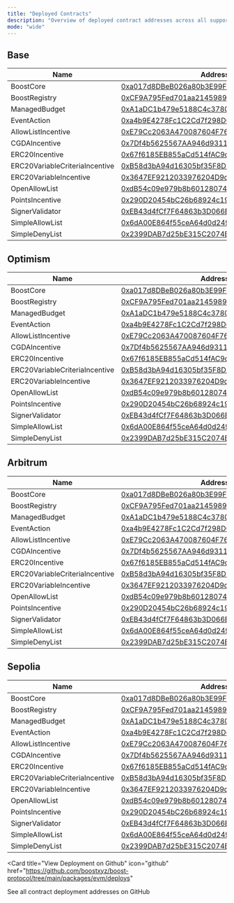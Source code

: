 ```yaml
---
title: "Deployed Contracts"
description: "Overview of deployed contract addresses across all supported networks"
mode: "wide"
---
```


## Base

| Name | Address |
|------|---------|
| BoostCore | [0xa017d8DBeB026a80b3E99F8e118bfFC3efd842BC](https://basescan.org/address/0xa017d8DBeB026a80b3E99F8e118bfFC3efd842BC#code) |
| BoostRegistry | [0xCF9A795Fed701aa214598998a2D4566413D906Ce](https://basescan.org/address/0xCF9A795Fed701aa214598998a2D4566413D906Ce#code) |
| ManagedBudget | [0xA1aDC1b479e5188C4c3780B161426fc25A11d45E](https://basescan.org/address/0xA1aDC1b479e5188C4c3780B161426fc25A11d45E#code) |
| EventAction | [0xa4b9E4278Fc1C2Cd7f298D6Ab77fE5ed0BAEFa09](https://basescan.org/address/0xa4b9E4278Fc1C2Cd7f298D6Ab77fE5ed0BAEFa09#code) |
| AllowListIncentive | [0xE79Cc2063A470087604F7690F3Ff5e0759addA06](https://basescan.org/address/0xE79Cc2063A470087604F7690F3Ff5e0759addA06#code) |
| CGDAIncentive | [0x7Df4b5625567AA946d93118Fe8e81Fa4d6b10Cfd](https://basescan.org/address/0x7Df4b5625567AA946d93118Fe8e81Fa4d6b10Cfd#code) |
| ERC20Incentive | [0x67f6185EB855aCd514fAC9d9e6Bd83b01040Ce33](https://basescan.org/address/0x67f6185EB855aCd514fAC9d9e6Bd83b01040Ce33#code) |
| ERC20VariableCriteriaIncentive | [0xB58d3bA94d16305bf35F8D2055faB44b01063F9B](https://basescan.org/address/0xB58d3bA94d16305bf35F8D2055faB44b01063F9B#code) |
| ERC20VariableIncentive | [0x3647EF9212033976204D9d3df3Ed46832888F7fB](https://basescan.org/address/0x3647EF9212033976204D9d3df3Ed46832888F7fB#code) |
| OpenAllowList | [0xdB54c09e979b8b60128074D9D374cF53cFD52db5](https://basescan.org/address/0xdB54c09e979b8b60128074D9D374cF53cFD52db5#code) |
| PointsIncentive | [0x290D20454bC26b68924c193e981fCa38f2588975](https://basescan.org/address/0x290D20454bC26b68924c193e981fCa38f2588975#code) |
| SignerValidator | [0xEB43d4fCf7F64863b3D066EE005Fa298F0CFd8eC](https://basescan.org/address/0xEB43d4fCf7F64863b3D066EE005Fa298F0CFd8eC#code) |
| SimpleAllowList | [0x6dA00E864f55ceA64d0d24968fb8bb02Cd8C43E8](https://basescan.org/address/0x6dA00E864f55ceA64d0d24968fb8bb02Cd8C43E8#code) |
| SimpleDenyList | [0x2399DAB7d25bE315C2074BEcd50f243f4982D655](https://basescan.org/address/0x2399DAB7d25bE315C2074BEcd50f243f4982D655#code) |

## Optimism

| Name | Address |
|------|---------|
| BoostCore | [0xa017d8DBeB026a80b3E99F8e118bfFC3efd842BC](https://optimistic.etherscan.io/address/0xa017d8DBeB026a80b3E99F8e118bfFC3efd842BC#code) |
| BoostRegistry | [0xCF9A795Fed701aa214598998a2D4566413D906Ce](https://optimistic.etherscan.io/address/0xCF9A795Fed701aa214598998a2D4566413D906Ce#code) |
| ManagedBudget | [0xA1aDC1b479e5188C4c3780B161426fc25A11d45E](https://optimistic.etherscan.io/address/0xA1aDC1b479e5188C4c3780B161426fc25A11d45E#code) |
| EventAction | [0xa4b9E4278Fc1C2Cd7f298D6Ab77fE5ed0BAEFa09](https://optimistic.etherscan.io/address/0xa4b9E4278Fc1C2Cd7f298D6Ab77fE5ed0BAEFa09#code) |
| AllowListIncentive | [0xE79Cc2063A470087604F7690F3Ff5e0759addA06](https://optimistic.etherscan.io/address/0xE79Cc2063A470087604F7690F3Ff5e0759addA06#code) |
| CGDAIncentive | [0x7Df4b5625567AA946d93118Fe8e81Fa4d6b10Cfd](https://optimistic.etherscan.io/address/0x7Df4b5625567AA946d93118Fe8e81Fa4d6b10Cfd#code) |
| ERC20Incentive | [0x67f6185EB855aCd514fAC9d9e6Bd83b01040Ce33](https://optimistic.etherscan.io/address/0x67f6185EB855aCd514fAC9d9e6Bd83b01040Ce33#code) |
| ERC20VariableCriteriaIncentive | [0xB58d3bA94d16305bf35F8D2055faB44b01063F9B](https://optimistic.etherscan.io/address/0xB58d3bA94d16305bf35F8D2055faB44b01063F9B#code) |
| ERC20VariableIncentive | [0x3647EF9212033976204D9d3df3Ed46832888F7fB](https://optimistic.etherscan.io/address/0x3647EF9212033976204D9d3df3Ed46832888F7fB#code) |
| OpenAllowList | [0xdB54c09e979b8b60128074D9D374cF53cFD52db5](https://optimistic.etherscan.io/address/0xdB54c09e979b8b60128074D9D374cF53cFD52db5#code) |
| PointsIncentive | [0x290D20454bC26b68924c193e981fCa38f2588975](https://optimistic.etherscan.io/address/0x290D20454bC26b68924c193e981fCa38f2588975#code) |
| SignerValidator | [0xEB43d4fCf7F64863b3D066EE005Fa298F0CFd8eC](https://optimistic.etherscan.io/address/0xEB43d4fCf7F64863b3D066EE005Fa298F0CFd8eC#code) |
| SimpleAllowList | [0x6dA00E864f55ceA64d0d24968fb8bb02Cd8C43E8](https://optimistic.etherscan.io/address/0x6dA00E864f55ceA64d0d24968fb8bb02Cd8C43E8#code) |
| SimpleDenyList | [0x2399DAB7d25bE315C2074BEcd50f243f4982D655](https://optimistic.etherscan.io/address/0x2399DAB7d25bE315C2074BEcd50f243f4982D655#code) |

## Arbitrum

| Name | Address |
|------|---------|
| BoostCore | [0xa017d8DBeB026a80b3E99F8e118bfFC3efd842BC](https://arbiscan.io/address/0xa017d8DBeB026a80b3E99F8e118bfFC3efd842BC#code) |
| BoostRegistry | [0xCF9A795Fed701aa214598998a2D4566413D906Ce](https://arbiscan.io/address/0xCF9A795Fed701aa214598998a2D4566413D906Ce#code) |
| ManagedBudget | [0xA1aDC1b479e5188C4c3780B161426fc25A11d45E](https://arbiscan.io/address/0xA1aDC1b479e5188C4c3780B161426fc25A11d45E#code) |
| EventAction | [0xa4b9E4278Fc1C2Cd7f298D6Ab77fE5ed0BAEFa09](https://arbiscan.io/address/0xa4b9E4278Fc1C2Cd7f298D6Ab77fE5ed0BAEFa09#code) |
| AllowListIncentive | [0xE79Cc2063A470087604F7690F3Ff5e0759addA06](https://arbiscan.io/address/0xE79Cc2063A470087604F7690F3Ff5e0759addA06#code) |
| CGDAIncentive | [0x7Df4b5625567AA946d93118Fe8e81Fa4d6b10Cfd](https://arbiscan.io/address/0x7Df4b5625567AA946d93118Fe8e81Fa4d6b10Cfd#code) |
| ERC20Incentive | [0x67f6185EB855aCd514fAC9d9e6Bd83b01040Ce33](https://arbiscan.io/address/0x67f6185EB855aCd514fAC9d9e6Bd83b01040Ce33#code) |
| ERC20VariableCriteriaIncentive | [0xB58d3bA94d16305bf35F8D2055faB44b01063F9B](https://arbiscan.io/address/0xB58d3bA94d16305bf35F8D2055faB44b01063F9B#code) |
| ERC20VariableIncentive | [0x3647EF9212033976204D9d3df3Ed46832888F7fB](https://arbiscan.io/address/0x3647EF9212033976204D9d3df3Ed46832888F7fB#code) |
| OpenAllowList | [0xdB54c09e979b8b60128074D9D374cF53cFD52db5](https://arbiscan.io/address/0xdB54c09e979b8b60128074D9D374cF53cFD52db5#code) |
| PointsIncentive | [0x290D20454bC26b68924c193e981fCa38f2588975](https://arbiscan.io/address/0x290D20454bC26b68924c193e981fCa38f2588975#code) |
| SignerValidator | [0xEB43d4fCf7F64863b3D066EE005Fa298F0CFd8eC](https://arbiscan.io/address/0xEB43d4fCf7F64863b3D066EE005Fa298F0CFd8eC#code) |
| SimpleAllowList | [0x6dA00E864f55ceA64d0d24968fb8bb02Cd8C43E8](https://arbiscan.io/address/0x6dA00E864f55ceA64d0d24968fb8bb02Cd8C43E8#code) |
| SimpleDenyList | [0x2399DAB7d25bE315C2074BEcd50f243f4982D655](https://arbiscan.io/address/0x2399DAB7d25bE315C2074BEcd50f243f4982D655#code) |

## Sepolia

| Name | Address |
|------|---------|
| BoostCore | [0xa017d8DBeB026a80b3E99F8e118bfFC3efd842BC](https://sepolia.etherscan.io/address/0xa017d8DBeB026a80b3E99F8e118bfFC3efd842BC#code) |
| BoostRegistry | [0xCF9A795Fed701aa214598998a2D4566413D906Ce](https://sepolia.etherscan.io/address/0xCF9A795Fed701aa214598998a2D4566413D906Ce#code) |
| ManagedBudget | [0xA1aDC1b479e5188C4c3780B161426fc25A11d45E](https://sepolia.etherscan.io/address/0xA1aDC1b479e5188C4c3780B161426fc25A11d45E#code) |
| EventAction | [0xa4b9E4278Fc1C2Cd7f298D6Ab77fE5ed0BAEFa09](https://sepolia.etherscan.io/address/0xa4b9E4278Fc1C2Cd7f298D6Ab77fE5ed0BAEFa09#code) |
| AllowListIncentive | [0xE79Cc2063A470087604F7690F3Ff5e0759addA06](https://sepolia.etherscan.io/address/0xE79Cc2063A470087604F7690F3Ff5e0759addA06#code) |
| CGDAIncentive | [0x7Df4b5625567AA946d93118Fe8e81Fa4d6b10Cfd](https://sepolia.etherscan.io/address/0x7Df4b5625567AA946d93118Fe8e81Fa4d6b10Cfd#code) |
| ERC20Incentive | [0x67f6185EB855aCd514fAC9d9e6Bd83b01040Ce33](https://sepolia.etherscan.io/address/0x67f6185EB855aCd514fAC9d9e6Bd83b01040Ce33#code) |
| ERC20VariableCriteriaIncentive | [0xB58d3bA94d16305bf35F8D2055faB44b01063F9B](https://sepolia.etherscan.io/address/0xB58d3bA94d16305bf35F8D2055faB44b01063F9B#code) |
| ERC20VariableIncentive | [0x3647EF9212033976204D9d3df3Ed46832888F7fB](https://sepolia.etherscan.io/address/0x3647EF9212033976204D9d3df3Ed46832888F7fB#code) |
| OpenAllowList | [0xdB54c09e979b8b60128074D9D374cF53cFD52db5](https://sepolia.etherscan.io/address/0xdB54c09e979b8b60128074D9D374cF53cFD52db5#code) |
| PointsIncentive | [0x290D20454bC26b68924c193e981fCa38f2588975](https://sepolia.etherscan.io/address/0x290D20454bC26b68924c193e981fCa38f2588975#code) |
| SignerValidator | [0xEB43d4fCf7F64863b3D066EE005Fa298F0CFd8eC](https://sepolia.etherscan.io/address/0xEB43d4fCf7F64863b3D066EE005Fa298F0CFd8eC#code) |
| SimpleAllowList | [0x6dA00E864f55ceA64d0d24968fb8bb02Cd8C43E8](https://sepolia.etherscan.io/address/0x6dA00E864f55ceA64d0d24968fb8bb02Cd8C43E8#code) |
| SimpleDenyList | [0x2399DAB7d25bE315C2074BEcd50f243f4982D655](https://sepolia.etherscan.io/address/0x2399DAB7d25bE315C2074BEcd50f243f4982D655#code) |

<Card
  title="View Deployment on Github"
  icon="github"
  href="https://github.com/boostxyz/boost-protocol/tree/main/packages/evm/deploys"
>
  See all contract deployment addresses on GitHub
</Card>